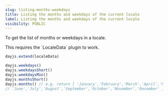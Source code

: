 ```yaml
---
slug: listing-months-weekdays
title: Listing the months and weekdays of the current locale
label: Listing the months and weekdays of the current locale
visibility: PUBLIC
---
```


To get the list of months or weekdays in a locale.

<Callout type="info">
This requires the `LocaleData` plugin to work.
</Callout>

```js
dayjs.extend(localeData)

dayjs.weekdays()
dayjs.weekdaysShort()
dayjs.weekdaysMin()
dayjs.monthsShort()
dayjs.months() // e.g. return [ 'January','February','March','April','May',
// 'June','July','August','September','October','November','December' ]
```